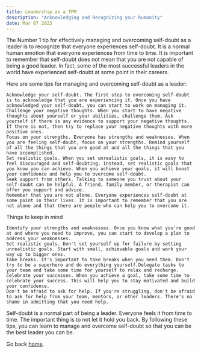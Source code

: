 ```yaml
---
title: Leadership as a TPM
description: "Acknowledging and Recognizing your humanity"
date: Mar 07 2023
---
```


The Number 1 tip for effectively managing and overcoming self-doubt as a leader is to recognize that everyone experiences self-doubt. It is a normal human emotion that everyone experiences from time to time. It is important to remember that self-doubt does not mean that you are not capable of being a good leader. In fact, some of the most successful leaders in the world have experienced self-doubt at some point in their careers.

Here are some tips for managing and overcoming self-doubt as a leader:

    Acknowledge your self-doubt. The first step to overcoming self-doubt is to acknowledge that you are experiencing it. Once you have acknowledged your self-doubt, you can start to work on managing it.  
    Challenge your negative thoughts. When you start to have negative thoughts about yourself or your abilities, challenge them. Ask yourself if there is any evidence to support your negative thoughts. If there is not, then try to replace your negative thoughts with more positive ones.  
    Focus on your strengths. Everyone has strengths and weaknesses. When you are feeling self-doubt, focus on your strengths. Remind yourself of all the things that you are good at and all the things that you have accomplished.  
    Set realistic goals. When you set unrealistic goals, it is easy to feel discouraged and self-doubting. Instead, set realistic goals that you know you can achieve. When you achieve your goals, it will boost your confidence and help you to overcome self-doubt.  
    Seek support from others. Talking to someone you trust about your self-doubt can be helpful. A friend, family member, or therapist can offer you support and advice.  
    Remember that you are not alone. Everyone experiences self-doubt at some point in their lives. It is important to remember that you are not alone and that there are people who can help you to overcome it.  

Things to keep in mind

    Identify your strengths and weaknesses. Once you know what you're good at and where you need to improve, you can start to develop a plan to address your weaknesses.  
    Set realistic goals. Don't set yourself up for failure by setting unrealistic goals. Start with small, achievable goals and work your way up to bigger ones.  
    Take breaks. It's important to take breaks when you need them. Don't try to be a superhero and do everything yourself.Delegate tasks to your team and take some time for yourself to relax and recharge.  
    Celebrate your successes. When you achieve a goal, take some time to celebrate your success. This will help you to stay motivated and build your confidence.  
    Don't be afraid to ask for help. If you're struggling, don't be afraid to ask for help from your team, mentors, or other leaders. There's no shame in admitting that you need help.  

Self-doubt is a normal part of being a leader. Everyone feels it from time to time. The important thing is to not let it hold you back. By following these tips, you can learn to manage and overcome self-doubt so that you can be the best leader you can be.  


Go back [home](/).    
